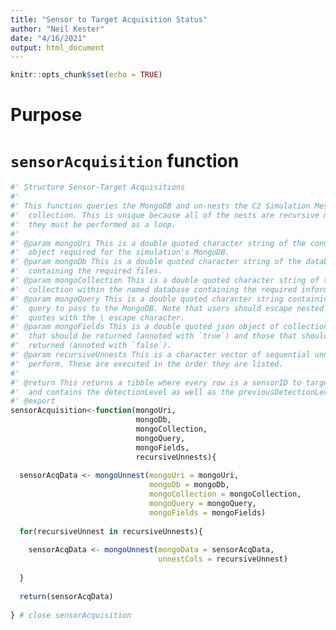 ```yaml
---
title: "Sensor to Target Acquisition Status"
author: "Neil Kester"
date: "4/16/2021"
output: html_document
---
```


```r
knitr::opts_chunk$set(echo = TRUE)
```

# Purpose  

# `sensorAcquisition` function  

```r
#' Structure Sensor-Target Acquisitions
#'
#' This function queries the MongoDB and un-nests the C2 Simulation Message 
#'  collection. This is unique because all of the nests are recursive meaning 
#'  they must be performed as a loop. 
#'
#' @param mongoUri This is a double quoted character string of the connection 
#'  object required for the simulation's MongoDB.  
#' @param mongoDb This is a double quoted character string of the database name 
#'  containing the required files.
#' @param mongoCollection This is a double quoted character string of the mongo
#'  collection within the named database containing the required information.
#' @param mongoQuery This is a double quoted character string containing the json
#'  query to pass to the MongoDB. Note that users should escape nested double
#'  quotes with the \ escape character.  
#' @param mongoFields This is a double quoted json object of collection fields
#'  that should be returned (annoted with `true`) and those that should not be
#'  returned (annoted with `false`). 
#' @param recursiveUnnests This is a character vector of sequential unnests to 
#'  perform. These are executed in the order they are listed.
#'
#' @return This returns a tibble where every row is a sensorID to targetID pair
#'  and contains the detectionLevel as well as the previousDetectionLevel.
#' @export
sensorAcquisition<-function(mongoUri,
                            mongoDb,
                            mongoCollection,
                            mongoQuery,
                            mongoFields,
                            recursiveUnnests){
  
  sensorAcqData <- mongoUnnest(mongoUri = mongoUri,
                               mongoDb = mongoDb,
                               mongoCollection = mongoCollection,
                               mongoQuery = mongoQuery,
                               mongoFields = mongoFields)
  
  for(recursiveUnnest in recursiveUnnests){
    
    sensorAcqData <- mongoUnnest(mongoData = sensorAcqData, 
                                 unnestCols = recursiveUnnest)
    
  }
  
  return(sensorAcqData)
  
} # close sensorAcquisition
```



















